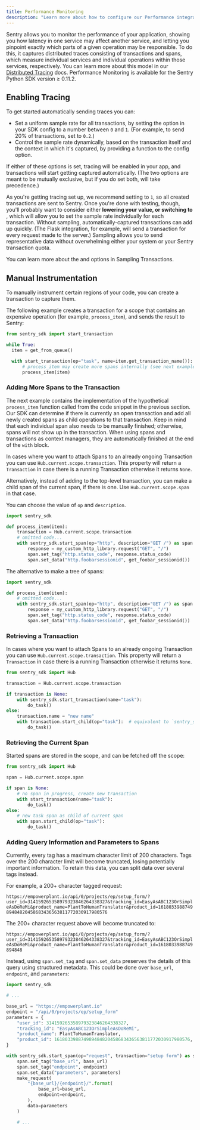 ```yaml
---
title: Performance Monitoring
description: "Learn more about how to configure our Performance integrations to get the best experience out of it."
---
```


Sentry allows you to monitor the performance of your application, showing you how latency in one service may affect another service, and letting you pinpoint exactly which parts of a given operation may be responsible. To do this, it captures distributed traces consisting of transactions and spans, which measure individual services and individual operations within those services, respectively. You can learn more about this model in our [Distributed Tracing](/product/performance/distributed-tracing/) docs. Performance Monitoring is available for the Sentry Python SDK version ≥ 0.11.2.

## Enabling Tracing

To get started automatically sending traces you can:

- Set a uniform sample rate for all transactions, by setting the <PlatformIdentifier name="traces-sample-rate" /> option in your SDK config to a number between `0` and `1`. (For example, to send 20% of transactions, set <PlatformIdentifier name="traces-sample-rate" /> to `0.2`.)
- Control the sample rate dynamically, based on the transaction itself and the context in which it's captured, by providing a function to the <PlatformIdentifier name="traces-sampler" /> config option.

<PlatformContent includePath="performance/enable-tracing" />

If either of these options is set, tracing will be enabled in your app, and transactions will start getting captured automatically. (The two options are meant to be mutually exclusive, but if you do set both, <PlatformIdentifier name="traces-sampler" /> will take precedence.)

As you're getting tracing set up, we recommend setting <PlatformIdentifier name="traces-sample-rate" /> to `1`, so all created transactions are sent to Sentry. Once you're done with testing, though, you'll probably want to consider either **lowering your <PlatformIdentifier name="traces-sample-rate" /> value, or switching to <PlatformIdentifier name="traces-sampler" />**, which will allow you to set the sample rate individually for each transaction. Without sampling, automatically-captured transactions can add up quickly. (The Flask integration, for example, will send a transaction for every request made to the server.) Sampling allows you to send representative data without overwhelming either your system or your Sentry transaction quota.

You can learn more about the <PlatformIdentifier name="traces-sample-rate" /> and <PlatformIdentifier name="traces-sampler" /> options in <PlatformLink to="/performance/sampling/">Sampling Transactions</PlatformLink>.

## Manual Instrumentation

To manually instrument certain regions of your code, you can create a transaction to capture them.

The following example creates a transaction for a scope that contains an expensive operation (for example, `process_item`), and sends the result to Sentry:

```python
from sentry_sdk import start_transaction

while True:
  item = get_from_queue()

  with start_transaction(op="task", name=item.get_transaction_name()):
      # process_item may create more spans internally (see next examples)
      process_item(item)
```

### Adding More Spans to the Transaction

The next example contains the implementation of the hypothetical `process_item` function called from the code snippet in the previous section. Our SDK can determine if there is currently an open transaction and add all newly created spans as child operations to that transaction. Keep in mind that each individual span also needs to be manually finished; otherwise, spans will not show up in the transaction. When using spans and transactions as context managers, they are automatically finished at the end of the `with` block.

In cases where you want to attach Spans to an already ongoing Transaction you can use `Hub.current.scope.transaction`. This property will return a `Transaction` in case there is a running Transaction otherwise it returns `None`.

Alternatively, instead of adding to the top-level transaction, you can make a child span of the current span, if there is one. Use `Hub.current.scope.span` in that case.

You can choose the value of `op` and `description`.

```python
import sentry_sdk

def process_item(item):
    transaction = Hub.current.scope.transaction
    # omitted code...
    with sentry_sdk.start_span(op="http", description="GET /") as span:
        response = my_custom_http_library.request("GET", "/")
        span.set_tag("http.status_code", response.status_code)
        span.set_data("http.foobarsessionid", get_foobar_sessionid())
```

The alternative to make a tree of spans:

```python
import sentry_sdk

def process_item(item):
    # omitted code...
    with sentry_sdk.start_span(op="http", description="GET /") as span:
        response = my_custom_http_library.request("GET", "/")
        span.set_tag("http.status_code", response.status_code)
        span.set_data("http.foobarsessionid", get_foobar_sessionid())
```

### Retrieving a Transaction

In cases where you want to attach Spans to an already ongoing Transaction you can use `Hub.current.scope.transaction`. This property will return a `Transaction` in case there is a running Transaction otherwise it returns `None`.

```python
from sentry_sdk import Hub

transaction = Hub.current.scope.transaction

if transaction is None:
    with sentry_sdk.start_transaction(name="task"):
        do_task()
else:
    transaction.name = "new name"
    with transaction.start_child(op="task"):  # equivalent to `sentry_sdk.start_span`
        do_task()
```

### Retrieving the Current Span

Started spans are stored in the scope, and can be fetched off the scope:

```python
from sentry_sdk import Hub

span = Hub.current.scope.span

if span is None:
    # no span in progress, create new transaction
    with start_transaction(name="task"):
        do_task()
else:
    # new task span as child of current span
    with span.start_child(op="task"):
        do_task()
```

### Adding Query Information and Parameters to Spans

Currently, every tag has a maximum character limit of 200 characters. Tags over the 200 character limit will become truncated, losing potentially important information. To retain this data, you can split data over several tags instead.

For example, a 200+ character tagged request:

`https://empowerplant.io/api/0/projects/ep/setup_form/?user_id=314159265358979323846264338327&tracking_id=EasyAsABC123OrSimpleAsDoReMi&product_name=PlantToHumanTranslator&product_id=161803398874989484820458683436563811772030917980576`

The 200+ character request above will become truncated to:

`https://empowerplant.io/api/0/projects/ep/setup_form/?user_id=314159265358979323846264338327&tracking_id=EasyAsABC123OrSimpleAsDoReMi&product_name=PlantToHumanTranslator&product_id=1618033988749894848`

Instead, using `span.set_tag` and `span.set_data` preserves the details of this query using structured metadata. This could be done over `base_url`, `endpoint`, and `parameters`:

```python
import sentry_sdk

# ...

base_url = "https://empowerplant.io"
endpoint = "/api/0/projects/ep/setup_form"
parameters = {
    "user_id": 314159265358979323846264338327,
    "tracking_id": "EasyAsABC123OrSimpleAsDoReMi",
    "product_name": PlantToHumanTranslator,
    "product_id": 161803398874989484820458683436563811772030917980576,
}

with sentry_sdk.start_span(op="request", transaction="setup form") as span:
    span.set_tag("base_url", base_url)
    span.set_tag("endpoint", endpoint)
    span.set_data("parameters", parameters)
    make_request(
        "{base_url}/{endpoint}/".format(
            base_url=base_url,
            endpoint=endpoint,
        ),
        data=parameters
    )

    # ...
```
